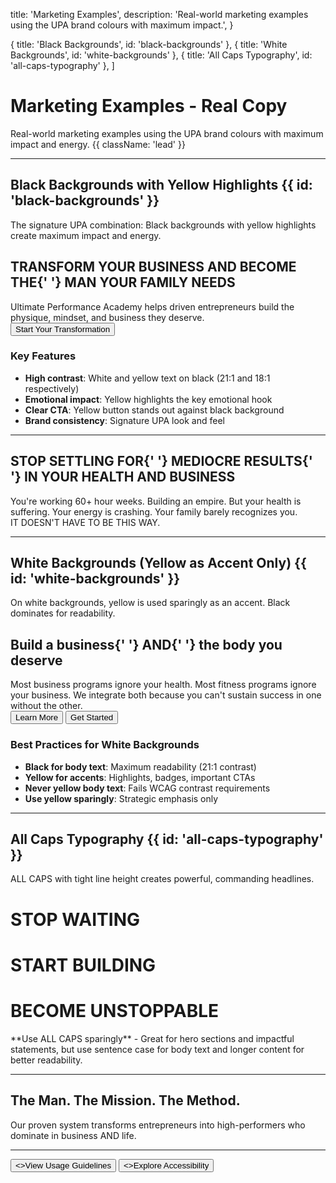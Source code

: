   title: 'Marketing Examples',
  description:
    'Real-world marketing examples using the UPA brand colours with maximum impact.',
}

  { title: 'Black Backgrounds', id: 'black-backgrounds' },
  { title: 'White Backgrounds', id: 'white-backgrounds' },
  { title: 'All Caps Typography', id: 'all-caps-typography' },
]

# Marketing Examples - Real Copy

Real-world marketing examples using the UPA brand colours with maximum impact and energy. {{ className: 'lead' }}

---

## Black Backgrounds with Yellow Highlights {{ id: 'black-backgrounds' }}

The signature UPA combination: Black backgrounds with yellow highlights create maximum impact and energy.

<div className="not-prose mt-8">
  <div className="rounded-2xl bg-zinc-900 p-12 text-center">
    <h2 className="text-3xl font-black uppercase leading-none text-white">
      TRANSFORM YOUR BUSINESS AND BECOME THE{' '}
      <span className="text-[#FFCB05]">MAN YOUR FAMILY NEEDS</span>
    </h2>
    <div className="mt-6 text-base text-zinc-300">
      Ultimate Performance Academy helps driven entrepreneurs build the physique, mindset, and business they deserve.
    </div>
    <div className="mt-8">
      <button className="rounded-lg bg-[#FFCB05] px-8 py-4 text-base font-bold uppercase text-zinc-900 transition-all hover:bg-[#D97706]">
        Start Your Transformation
      </button>
    </div>
  </div>
</div>

### Key Features

- **High contrast**: White and yellow text on black (21:1 and 18:1 respectively)
- **Emotional impact**: Yellow highlights the key emotional hook
- **Clear CTA**: Yellow button stands out against black background
- **Brand consistency**: Signature UPA look and feel

---

<div className="not-prose mt-8">
  <div className="rounded-2xl bg-zinc-900 p-12">
    <h2 className="text-2xl font-extrabold uppercase leading-tight text-white">
      STOP SETTLING FOR{' '}
      <span className="rounded bg-[#FFCB05] px-2 py-1 text-zinc-900">MEDIOCRE RESULTS</span>{' '}
      IN YOUR HEALTH AND BUSINESS
    </h2>
    <div className="mt-6 text-base leading-normal text-zinc-300">
      You're working 60+ hour weeks. Building an empire. But your health is suffering. Your energy is crashing. Your family barely recognizes you.
    </div>
    <div className="mt-4 text-base font-semibold uppercase leading-normal text-[#FFCB05]">
      IT DOESN'T HAVE TO BE THIS WAY.
    </div>
  </div>
</div>

---

## White Backgrounds (Yellow as Accent Only) {{ id: 'white-backgrounds' }}

On white backgrounds, yellow is used sparingly as an accent. Black dominates for readability.

<div className="not-prose mt-8">
  <div className="rounded-2xl border-2 border-zinc-200 bg-white p-12 dark:border-zinc-700 dark:bg-zinc-900">
    <h2 className="text-4xl font-black text-zinc-900 dark:text-white">
      Build a business{' '}
      <span className="rounded bg-[#FFCB05] px-2 py-1 text-zinc-900">AND</span>{' '}
      the body you deserve
    </h2>
    <div className="mt-6 text-lg text-zinc-700 dark:text-zinc-300">
      Most business programs ignore your health. Most fitness programs ignore your business. We integrate both because you can't sustain success in one without the other.
    </div>
    <div className="mt-8 flex flex-wrap gap-4">
      <button className="rounded-lg bg-zinc-900 px-6 py-3 font-semibold text-white dark:bg-white dark:text-zinc-900">
        Learn More
      </button>
      <button className="rounded-lg bg-[#FFCB05] px-6 py-3 font-semibold text-zinc-900">
        Get Started
      </button>
    </div>
  </div>
</div>

### Best Practices for White Backgrounds

- **Black for body text**: Maximum readability (21:1 contrast)
- **Yellow for accents**: Highlights, badges, important CTAs
- **Never yellow body text**: Fails WCAG contrast requirements
- **Use yellow sparingly**: Strategic emphasis only

---

## All Caps Typography {{ id: 'all-caps-typography' }}

ALL CAPS with tight line height creates powerful, commanding headlines.

<div className="not-prose mt-8 space-y-6">
  <div className="rounded-2xl bg-zinc-900 p-12 text-center">
    <h1 className="text-6xl font-black leading-none tracking-tight text-white">
      STOP WAITING
    </h1>
    <h1 className="mt-2 text-6xl font-black leading-none tracking-tight text-[#FFCB05]">
      START BUILDING
    </h1>
    <h1 className="mt-2 text-6xl font-black leading-none tracking-tight text-white">
      BECOME UNSTOPPABLE
    </h1>
  </div>
</div>

<Note>
  **Use ALL CAPS sparingly** - Great for hero sections and impactful statements, but use sentence case for body text and longer content for better readability.
</Note>

---

<div className="not-prose mt-8">
  <div className="rounded-2xl bg-gradient-to-r from-zinc-900 to-zinc-800 p-12 text-center">
    <h2 className="bg-gradient-to-r from-[#FFCB05] to-[#FDE047] bg-clip-text text-5xl font-black leading-tight text-transparent">
      The Man. The Mission. The Method.
    </h2>
    <div className="mt-6 text-xl text-zinc-300">
      Our proven system transforms entrepreneurs into high-performers who dominate in business AND life.
    </div>
  </div>
</div>

---

<div className="not-prose mt-12 flex gap-3">
  <Button href="/usage-guidelines" arrow="right">
    <>View Usage Guidelines</>
  </Button>
  <Button href="/accessibility" variant="outline">
    <>Explore Accessibility</>
  </Button>
</div>